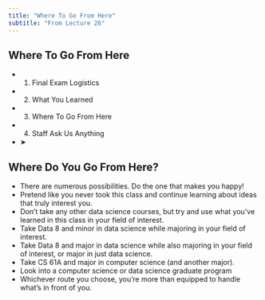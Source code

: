 ```yaml
---
title: "Where To Go From Here"
subtitle: "From Lecture 26"
---
```


## Where To Go From Here

- 1. Final Exam Logistics
- 2. What You Learned
- 3. Where To Go From Here
- 4. Staff Ask Us Anything
- ➤

## Where Do You Go From Here?

- There are numerous possibilities. Do the one that makes you happy!
- Pretend like you never took this class and continue learning about ideas that truly interest you.
- Don’t take any other data science courses, but try and use what you’ve learned in this class in your field of interest.
- Take Data 8 and minor in data science while majoring in your field of interest.
- Take Data 8 and major in data science while also majoring in your field of interest, or major in just data science.
- Take CS 61A and major in computer science (and another major).
- Look into a computer science or data science graduate program
- Whichever route you choose, you’re more than equipped to handle what’s in front of you.


